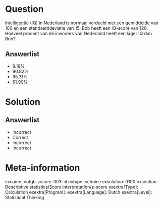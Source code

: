 Question
========
  
Intelligentie (IQ) in Nederland is normaal verdeeld met een gemiddelde van 100 en een standaarddeviatie van 15. Bob heeft een IQ-score van 120. Hoeveel procent van de inwoners van Nederland heeft een lager IQ dan Bob? 

  
Answerlist
----------
* 9.18%
* 90.82%
* 85.31%
* 51.99%

Solution
========

Answerlist
----------
* Incorrect
* Correct
* Incorrect
* Incorrect

Meta-information
================
exname: vufgb-zscore-003-nl
extype: schoice
exsolution: 0100
exsection: Descriptive statistics/Score interpretation/z-score
exextra[Type]: Calculation
exextra[Program]: 
exextra[Language]: Dutch
exextra[Level]: Statistical Thinking